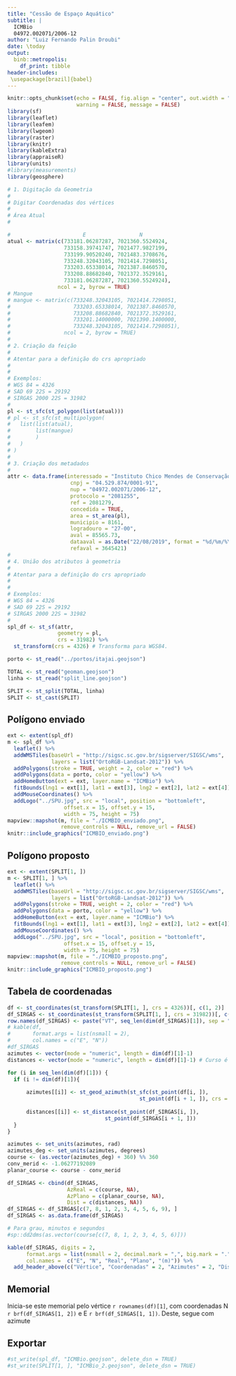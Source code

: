 ```yaml
---
title: "Cessão de Espaço Aquático"
subtitle: |
  ICMBio  
  04972.002071/2006-12
author: "Luiz Fernando Palin Droubi"
date: \today
output: 
  binb::metropolis:
    df_print: tibble
header-includes:
 \usepackage[brazil]{babel}
---
```


```r
knitr::opts_chunk$set(echo = FALSE, fig.align = "center", out.width = "100%", 
                      warning = FALSE, message = FALSE)
library(sf)
library(leaflet)
library(leafem)
library(lwgeom)
library(raster)
library(knitr)
library(kableExtra)
library(appraiseR)
library(units)
#library(measurements)
library(geosphere)
```

```r
# 1. Digitação da Geometria
#  
# Digitar Coordenadas dos vértices
#
# Área Atual
#             

#                       E                 N
atual <- matrix(c(733181.06287287, 7021360.5524924,
                  733158.39741747, 7021477.9827199,
                  733199.90520240, 7021483.3708676, 
                  733248.32043105, 7021414.7298051,
                  733203.65338014, 7021387.8460570,
                  733208.88682840, 7021372.3529161,
                  733181.06287287, 7021360.5524924),
                ncol = 2, byrow = TRUE)
# Mangue
# mangue <- matrix(c(733248.32043105, 7021414.7298051,
#                    733203.65338014, 7021387.8460570,
#                    733208.88682840, 7021372.3529161,
#                    733201.14000000, 7021390.1400000,
#                    733248.32043105, 7021414.7298051),
#                 ncol = 2, byrow = TRUE)
#
# 2. Criação da feição  
#
# Atentar para a definição do crs apropriado
# 
#
# Exemplos:
# WGS 84 = 4326
# SAD 69 22S = 29192
# SIRGAS 2000 22S = 31982
#
pl <- st_sfc(st_polygon(list(atual)))
# pl <- st_sfc(st_multipolygon(
#   list(list(atual), 
#        list(mangue)
#        )
#   )
# )
#
# 3. Criação dos metadados  
#
attr <- data.frame(interessado = "Instituto Chico Mendes de Conservação da Biodiversidade (ICMBio)",
                    cnpj = "04.529.874/0001-91",
                    nup = "04972.002071/2006-12",
                    protocolo = "2081255",
                    ref = 2081279,
                    concedida = TRUE,
                    area = st_area(pl),
                    municipio = 8161,
                    logradouro = "27-00",
                    aval = 85565.73,
                    dataaval = as.Date("22/08/2019", format = "%d/%m/%Y"),
                    refaval = 3645421)
#
# 4. União dos atributos à geometria
#
# Atentar para a definição do crs apropriado
# 
#
# Exemplos:
# WGS 84 = 4326
# SAD 69 22S = 29192
# SIRGAS 2000 22S = 31982
#
spl_df <- st_sf(attr,
                geometry = pl, 
                crs = 31982) %>%
  st_transform(crs = 4326) # Transforma para WGS84.

porto <- st_read("../portos/itajai.geojson")
```

```r
TOTAL <- st_read("geoman.geojson")
linha <- st_read("split_line.geojson")

SPLIT <- st_split(TOTAL, linha)
SPLIT <- st_cast(SPLIT)
```
## Polígono enviado

```r
ext <- extent(spl_df)
m <- spl_df %>% 
  leaflet() %>% 
  addWMSTiles(baseUrl = "http://sigsc.sc.gov.br/sigserver/SIGSC/wms", 
              layers = list("OrtoRGB-Landsat-2012")) %>%
  addPolygons(stroke = TRUE, weight = 2, color = "red") %>%
  addPolygons(data = porto, color = "yellow") %>% 
  addHomeButton(ext = ext, layer.name = "ICMBio") %>%
  fitBounds(lng1 = ext[1], lat1 = ext[3], lng2 = ext[2], lat2 = ext[4]) %>% 
  addMouseCoordinates() %>%
  addLogo("../SPU.jpg", src = "local", position = "bottomleft", 
                  offset.x = 15, offset.y = 15, 
                  width = 75, height = 75)
mapview::mapshot(m, file = "./ICMBIO_enviado.png", 
                 remove_controls = NULL, remove_url = FALSE)
knitr::include_graphics("ICMBIO_enviado.png")
```


## Polígono proposto

```r
ext <- extent(SPLIT[1, ])
m <- SPLIT[1, ] %>% 
  leaflet() %>% 
  addWMSTiles(baseUrl = "http://sigsc.sc.gov.br/sigserver/SIGSC/wms", 
              layers = list("OrtoRGB-Landsat-2012")) %>%
  addPolygons(stroke = TRUE, weight = 2, color = "red") %>%
  addPolygons(data = porto, color = "yellow") %>% 
  addHomeButton(ext = ext, layer.name = "ICMBio") %>%
  fitBounds(lng1 = ext[1], lat1 = ext[3], lng2 = ext[2], lat2 = ext[4]) %>% 
  addMouseCoordinates() %>%
  addLogo("../SPU.jpg", src = "local", position = "bottomleft", 
                  offset.x = 15, offset.y = 15, 
                  width = 75, height = 75)
mapview::mapshot(m, file = "./ICMBIO_proposto.png", 
                 remove_controls = NULL, remove_url = FALSE)
knitr::include_graphics("ICMBIO_proposto.png")
```

## Tabela de coordenadas

```r
df <- st_coordinates(st_transform(SPLIT[1, ], crs = 4326))[, c(1, 2)]
df_SIRGAS <- st_coordinates(st_transform(SPLIT[1, ], crs = 31982))[, c(1, 2)]
row.names(df_SIRGAS) <- paste("VT", seq_len(dim(df_SIRGAS)[1]), sep = "")
# kable(df,
#       format.args = list(nsmall = 2),
#       col.names = c("E", "N"))
#df_SIRGAS
azimutes <- vector(mode = "numeric", length = dim(df)[1]-1)
distances <- vector(mode = "numeric", length = dim(df)[1]-1) # Curso é o azimute de 0 a 360

for (i in seq_len(dim(df)[1])) {
  if (i != dim(df)[1]){
    
      azimutes[[i]] <- st_geod_azimuth(st_sfc(st_point(df[i, ]), 
                                          st_point(df[i + 1, ]), crs = 4326))
      
      distances[[i]] <- st_distance(st_point(df_SIRGAS[i, ]),
                               st_point(df_SIRGAS[i + 1, ]))
  }
}

azimutes <- set_units(azimutes, rad)
azimutes_deg <- set_units(azimutes, degrees)
course <- (as.vector(azimutes_deg) + 360) %% 360
conv_merid <- -1.06277192089
planar_course <- course - conv_merid

df_SIRGAS <- cbind(df_SIRGAS, 
                   AzReal = c(course, NA),
                   AzPlano = c(planar_course, NA),
                   Dist = c(distances, NA))
df_SIRGAS <- df_SIRGAS[c(7, 8, 1, 2, 3, 4, 5, 6, 9), ]
df_SIRGAS <- as.data.frame(df_SIRGAS)

# Para grau, minutos e segundos
#sp::dd2dms(as.vector(course[c(7, 8, 1, 2, 3, 4, 5, 6)]))

kable(df_SIRGAS, digits = 2,
      format.args = list(nsmall = 2, decimal.mark = ",", big.mark = "."),
      col.names =  c("E", "N", "Real", "Plano", "(m)")) %>%
  add_header_above(c("Vértice", "Coordenadas" = 2, "Azimutes" = 2, "Distância"))
```

## Memorial

Inicia-se este memorial pelo vértice `r rownames(df)[1]`, com coordenadas
N `r brf(df_SIRGAS[1, 2])` e E `r brf(df_SIRGAS[1, 1])`. Deste, segue com 
azimute 


## Exportar

```r
#st_write(spl_df, "ICMBio.geojson", delete_dsn = TRUE)
#st_write(SPLIT[1, ], "ICMBio_2.geojson", delete_dsn = TRUE)
```


